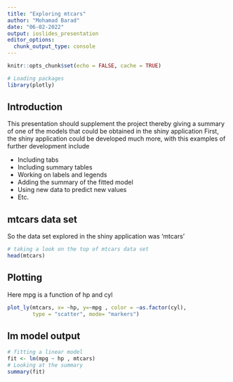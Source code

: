 ```yaml
---
title: "Exploring mtcars"
author: "Mohamad Barad"
date: "06-02-2022"
output: ioslides_presentation
editor_options: 
  chunk_output_type: console
---
```


```r
knitr::opts_chunk$set(echo = FALSE, cache = TRUE)

# Loading packages
library(plotly)
```

## Introduction
This presentation should supplement the project thereby giving a summary of one of the models that could be obtained in the shiny application
First, the shiny application could be developed much more, with this examples of further development include

- Including tabs
- Including summary tables
- Working on labels and legends  
- Adding the summary of the fitted model
- Using new data to predict new values 
- Etc. 

## mtcars data set
So the data set explored in the shiny application was 'mtcars'
```r
# taking a look on the top of mtcars data set
head(mtcars)

```

## Plotting {.smaller}
Here mpg is a function of hp and cyl

```r
plot_ly(mtcars, x= ~hp, y=~mpg , color = ~as.factor(cyl), 
        type = "scatter", mode= "markers")
```

## lm model output {.smaller}
```r
# fitting a linear model
fit <- lm(mpg ~ hp , mtcars)
# Looking at the summary 
summary(fit)
```

